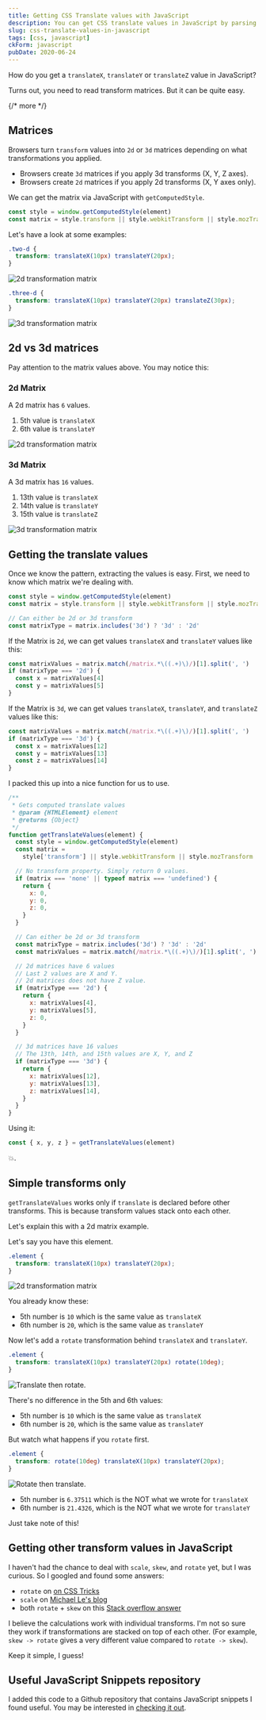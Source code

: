 ```yaml
---
title: Getting CSS Translate values with JavaScript
description: You can get CSS translate values in JavaScript by parsing 2d and 3d matrices. Here's how to do it, and what you should watch out for
slug: css-translate-values-in-javascript
tags: [css, javascript]
ckForm: javascript
pubDate: 2020-06-24
---
```


How do you get a `translateX`, `translateY` or `translateZ` value in JavaScript?

Turns out, you need to read transform matrices. But it can be quite easy.

{/* more */}

## Matrices

Browsers turn `transform` values into `2d` or `3d` matrices depending on what transformations you applied.

- Browsers create `3d` matrices if you apply 3d transforms (X, Y, Z axes).
- Browsers create `2d` matrices if you apply 2d transforms (X, Y axes only).

We can get the matrix via JavaScript with `getComputedStyle`.

```js
const style = window.getComputedStyle(element)
const matrix = style.transform || style.webkitTransform || style.mozTransform
```

Let's have a look at some examples:

```css
.two-d {
  transform: translateX(10px) translateY(20px);
}
```

<Image
  src='/images/2020/translate-in-javascript/two-d.png'
  alt='2d transformation matrix'
/>

```css
.three-d {
  transform: translateX(10px) translateY(20px) translateZ(30px);
}
```

<Image
  src='/images/2020/translate-in-javascript/three-d.png'
  alt='3d transformation matrix'
/>

## 2d vs 3d matrices

Pay attention to the matrix values above. You may notice this:

### 2d Matrix

A 2d matrix has `6` values.

1. 5th value is `translateX`
2. 6th value is `translateY`

<Image
  src='/images/2020/translate-in-javascript/two-d.png'
  alt='2d transformation matrix'
/>

### 3d Matrix

A 3d matrix has `16` values.

1. 13th value is `translateX`
2. 14th value is `translateY`
3. 15th value is `translateZ`

<Image
  src='/images/2020/translate-in-javascript/three-d.png'
  alt='3d transformation matrix'
/>

## Getting the translate values

Once we know the pattern, extracting the values is easy. First, we need to know which matrix we're dealing with.

```js
const style = window.getComputedStyle(element)
const matrix = style.transform || style.webkitTransform || style.mozTransform

// Can either be 2d or 3d transform
const matrixType = matrix.includes('3d') ? '3d' : '2d'
```

If the Matrix is `2d`, we can get values `translateX` and `translateY` values like this:

```js
const matrixValues = matrix.match(/matrix.*\((.+)\)/)[1].split(', ')
if (matrixType === '2d') {
  const x = matrixValues[4]
  const y = matrixValues[5]
}
```

If the Matrix is `3d`, we can get values `translateX`, `translateY`, and `translateZ` values like this:

```js
const matrixValues = matrix.match(/matrix.*\((.+)\)/)[1].split(', ')
if (matrixType === '3d') {
  const x = matrixValues[12]
  const y = matrixValues[13]
  const z = matrixValues[14]
}
```

I packed this up into a nice function for us to use.

```js
/**
 * Gets computed translate values
 * @param {HTMLElement} element
 * @returns {Object}
 */
function getTranslateValues(element) {
  const style = window.getComputedStyle(element)
  const matrix =
    style['transform'] || style.webkitTransform || style.mozTransform

  // No transform property. Simply return 0 values.
  if (matrix === 'none' || typeof matrix === 'undefined') {
    return {
      x: 0,
      y: 0,
      z: 0,
    }
  }

  // Can either be 2d or 3d transform
  const matrixType = matrix.includes('3d') ? '3d' : '2d'
  const matrixValues = matrix.match(/matrix.*\((.+)\)/)[1].split(', ')

  // 2d matrices have 6 values
  // Last 2 values are X and Y.
  // 2d matrices does not have Z value.
  if (matrixType === '2d') {
    return {
      x: matrixValues[4],
      y: matrixValues[5],
      z: 0,
    }
  }

  // 3d matrices have 16 values
  // The 13th, 14th, and 15th values are X, Y, and Z
  if (matrixType === '3d') {
    return {
      x: matrixValues[12],
      y: matrixValues[13],
      z: matrixValues[14],
    }
  }
}
```

Using it:

```js
const { x, y, z } = getTranslateValues(element)
```

💥.

## Simple transforms only

`getTranslateValues` works only if `translate` is declared before other transforms. This is because transform values stack onto each other.

Let's explain this with a 2d matrix example.

Let's say you have this element.

```css
.element {
  transform: translateX(10px) translateY(20px);
}
```

<Image
  src='/images/2020/translate-in-javascript/two-d.png'
  alt='2d transformation matrix'
/>

You already know these:

- 5th number is `10` which is the same value as `translateX`
- 6th number is `20`, which is the same value as `translateY`

Now let's add a `rotate` transformation behind `translateX` and `translateY`.

```css
.element {
  transform: translateX(10px) translateY(20px) rotate(10deg);
}
```

<Image
  src='/images/2020/translate-in-javascript/translate-rotate.png'
  alt='Translate then rotate.'
/>

There's no difference in the 5th and 6th values:

- 5th number is `10` which is the same value as `translateX`
- 6th number is `20`, which is the same value as `translateY`

But watch what happens if you `rotate` first.

```css
.element {
  transform: rotate(10deg) translateX(10px) translateY(20px);
}
```

<Image
  src='/images/2020/translate-in-javascript/rotate-translate.png'
  alt='Rotate then translate.'
/>

- 5th number is `6.37511` which is the NOT what we wrote for `translateX`
- 6th number is `21.4326`, which is the NOT what we wrote for `translateY`

Just take note of this!

## Getting other transform values in JavaScript

I haven't had the chance to deal with `scale`, `skew`, and `rotate` yet, but I was curious. So I googled and found some answers:

- `rotate` on [on CSS Tricks][1]
- `scale` on [Michael Le's blog][2]
- both `rotate` + `skew` on this [Stack overflow answer][3]

I believe the calculations work with individual transforms. I'm not so sure they work if transformations are stacked on top of each other. (For example, `skew -> rotate` gives a very different value compared to `rotate -> skew`).

Keep it simple, I guess!

## Useful JavaScript Snippets repository

I added this code to a Github repository that contains JavaScript snippets I found useful. You may be interested in [checking it out][4].

[1]: https://css-tricks.com/get-value-of-css-rotation-through-javascript/ 'Get Value of CSS Rotation through JavaScript'
[2]: https://www.michael1e.com/get-scale-value-css-javascript/ 'Get Scale Value of CSS Transformation through Javascript'
[3]: https://stackoverflow.com/questions/5107134/find-the-rotation-and-skew-of-a-matrix-transformation 'Find the Rotation and Skew of a Matrix transformation'
[4]: https://github.com/zellwk/useful-js-snippets 'Useful JavaScript snippets'
